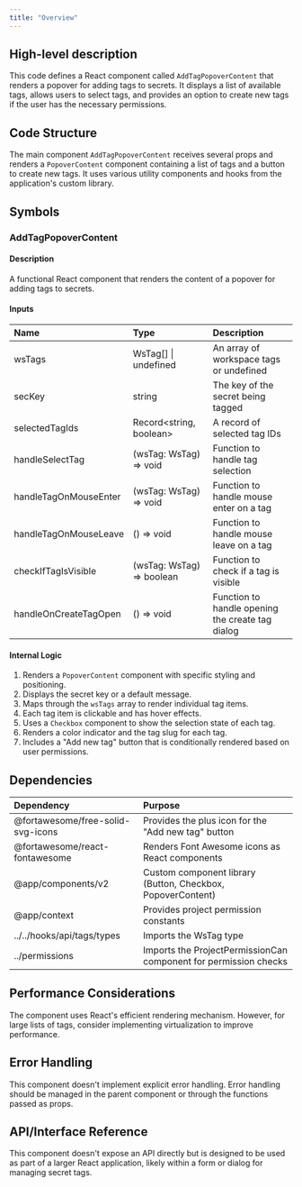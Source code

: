 ```yaml
---
title: "Overview"
---
```


## High-level description
This code defines a React component called `AddTagPopoverContent` that renders a popover for adding tags to secrets. It displays a list of available tags, allows users to select tags, and provides an option to create new tags if the user has the necessary permissions.

## Code Structure
The main component `AddTagPopoverContent` receives several props and renders a `PopoverContent` component containing a list of tags and a button to create new tags. It uses various utility components and hooks from the application's custom library.

## Symbols

### AddTagPopoverContent
#### Description
A functional React component that renders the content of a popover for adding tags to secrets.

#### Inputs
| Name | Type | Description |
|:-----|:-----|:------------|
| wsTags | WsTag[] \| undefined | An array of workspace tags or undefined |
| secKey | string | The key of the secret being tagged |
| selectedTagIds | Record&lt;string, boolean&gt; | A record of selected tag IDs |
| handleSelectTag | (wsTag: WsTag) =&gt; void | Function to handle tag selection |
| handleTagOnMouseEnter | (wsTag: WsTag) =&gt; void | Function to handle mouse enter on a tag |
| handleTagOnMouseLeave | () =&gt; void | Function to handle mouse leave on a tag |
| checkIfTagIsVisible | (wsTag: WsTag) =&gt; boolean | Function to check if a tag is visible |
| handleOnCreateTagOpen | () =&gt; void | Function to handle opening the create tag dialog |

#### Internal Logic
1. Renders a `PopoverContent` component with specific styling and positioning.
2. Displays the secret key or a default message.
3. Maps through the `wsTags` array to render individual tag items.
4. Each tag item is clickable and has hover effects.
5. Uses a `Checkbox` component to show the selection state of each tag.
6. Renders a color indicator and the tag slug for each tag.
7. Includes a "Add new tag" button that is conditionally rendered based on user permissions.

## Dependencies
| Dependency | Purpose |
|:-----------|:--------|
| @fortawesome/free-solid-svg-icons | Provides the plus icon for the "Add new tag" button |
| @fortawesome/react-fontawesome | Renders Font Awesome icons as React components |
| @app/components/v2 | Custom component library (Button, Checkbox, PopoverContent) |
| @app/context | Provides project permission constants |
| ../../hooks/api/tags/types | Imports the WsTag type |
| ../permissions | Imports the ProjectPermissionCan component for permission checks |

## Performance Considerations
The component uses React's efficient rendering mechanism. However, for large lists of tags, consider implementing virtualization to improve performance.

## Error Handling
This component doesn't implement explicit error handling. Error handling should be managed in the parent component or through the functions passed as props.

## API/Interface Reference
This component doesn't expose an API directly but is designed to be used as part of a larger React application, likely within a form or dialog for managing secret tags.